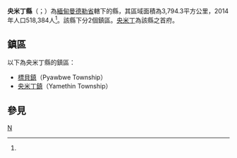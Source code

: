 {{Infobox settlement
|native_name = {{lang|my|ရမည်းသင်းခရိုင်}}
|official_name = 央米丁縣
|settlement_type = [[曼德勒省|曼德勒省]]行政區
|image_skyline = 
|image_map = 
|mapsize = 
|map_caption = 央米丁縣在緬甸的位置
|subdivision_type = 國家
|subdivision_name = {{flag|Myanmar}}
|subdivision_type1 = 省邦
|subdivision_name1 = [[曼德勒省|曼德勒省]]
|subdivision_type2 = 首府
|subdivision_name2 = [[央米丁|央米丁]]
|unit_pref = 
|area_total_km2 = 3,794.3
|population_as_of = 2014
|population_footnotes =<ref name="citypopulation">[http://www.citypopulation.de/php/myanmar-admin.php MYANMAR: Administrative Division]. Citypopulation. 2015-11-26</ref>
|population = 518,384
|population_density_km2 = 136.63
|latNS = N
|latd = 20
|latm = 15
|lats = 00
|longEW = E
|longd = 96
|longm = 15
|longs = 00
|coordinates_display = inline,title
|coordinates_region = MM
|pushpin_map = Burma
|elevation_footnotes = 
|elevation_ft = 
|elevation_m = 
|timezone = [[Myanmar_Standard_Time|MST]]
|utc_offset = +6:30
|area_code = 
|website =
}}

'''央米丁縣'''（{{lang-my|ရမည်းသင်းခရိုင်}}；{{lang-en|Yamethin District}}）為[[緬甸|緬甸]][[曼德勒省|曼德勒省]]轄下的縣，其區域面積為3,794.3平方公里，2014年人口518,384人<ref name="citypopulation"/>。該縣下分2個鎮區。[[央米丁|央米丁]]為該縣之首府。

==鎮區==
以下為央米丁縣的鎮區：
*[[標貝鎮|標貝鎮]]（Pyawbwe Township）
*[[央米丁鎮|央米丁鎮]]（Yamethin Township）

==參見==
{{Reflist}}

{{曼德勒省行政區劃|state=collapsed}}
{{緬甸縣份|state=collapsed}}

[[Category:曼德勒省县份|N]]

{{Burma-geo-stub}}
